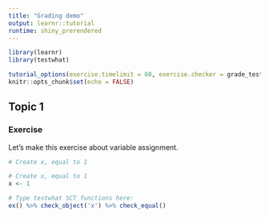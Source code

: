 ```yaml
---
title: "Grading demo"
output: learnr::tutorial
runtime: shiny_prerendered
---
```


```r
library(learnr)
library(testwhat)

tutorial_options(exercise.timelimit = 60, exercise.checker = grade_testwhat)
knitr::opts_chunk$set(echo = FALSE)
```


## Topic 1

### Exercise 

Let's make this exercise about variable assignment.

```r
# Create x, equal to 1
```

```r
# Create x, equal to 1
x <- 1
```

```r
# Type testwhat SCT functions here:
ex() %>% check_object('x') %>% check_equal()
```


